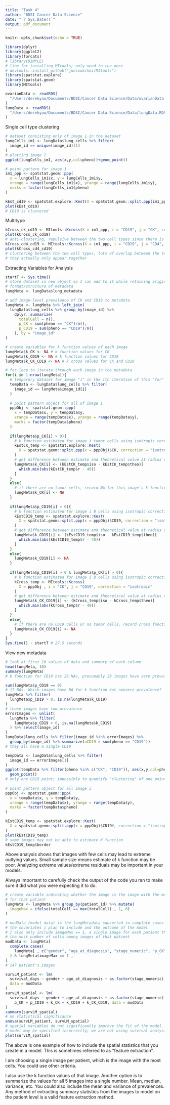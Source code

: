 ```yaml
---
title: "Task 4"
author: "BDSI Cancer Data Science"
date: "`r Sys.Date()`"
output: pdf_document
---
```


```r
knitr::opts_chunk$set(echo = TRUE)
```

```r
library(dplyr)
library(ggplot2)
library(forcats)
# library(DIMPLE)
# line for installing MItools; only need to run once
# devtools::install_github("junsoukchoi/MItools")
library(spatstat.explore)
library(spatstat.geom)
library(MItools)
```

```r
ovarianData <- readRDS(
  "/Users/derekyao/Documents/BDSI/Cancer Data Science/Data/ovarianData.RDS"
)
lungData <- readRDS(
  "/Users/derekyao/Documents/BDSI/Cancer Data Science/Data/lungData.RDS"
)
```

Single cell type clustering
```r
# dataset consisting only of image 1 in the dataset
lungCells_im1 <- lungData$lung_cells %>% filter(
  image_id == unique(image_id)[1]
)
# plotting image 1
ggplot(lungCells_im1, aes(x,y,col=pheno))+geom_point()

# point pattern for image 1
im1_ppp <- spatstat.geom::ppp(
  x = lungCells_im1$x, y = lungCells_im1$y, 
  xrange = range(lungCells_im1$x), yrange = range(lungCells_im1$y),
  marks = factor(lungCells_im1$pheno)
)
```

```r
kEst_cd19 <- spatstat.explore::Kest(X = spatstat.geom::split.ppp(im1_ppp)$CD19, correction = "isotropic")
plot(kEst_cd19)
# CD19 is clustered
```

Multitype
```r
kCross_ck_cd19 <- MItools::Kcross(X = im1_ppp, i = "CD19", j = "CK", correction = "isotropic")
plot(kCross_ck_cd19)
# anti-clustering, repulsive between the two cell types since there is barely overlap between the two
kCross_cd4_cd19 <- MItools::Kcross(X = im1_ppp, i = "CD19", j = "CD4", correction = "isotropic")
plot(kCross_cd4_cd19)
# clustering between the two cell types, lots of overlap between the two cell types
# they actually only appear together

```

Extracting Variables for Analysis
```r
startT <- Sys.time()
# store dataset in new object so I can add to it while retaining original
# format/structure of metadata
lungMeta <- lungData$lung_metadata

# add image-level prevalence of CK and CD19 to metadata
lungMeta <- lungMeta %>% left_join(
  lungData$lung_cells %>% group_by(image_id) %>% 
    dplyr::summarize(
      totalCell = n(),
      p_CK = sum(pheno == "CK")/n(),
      p_CD19 = sum(pheno == "CD19")/n()
    ), by = "image_id"
)

# create variables for k function values of each image
lungMeta$k_CK <- NA # k function values for CK
lungMeta$k_CD19 <- NA # k function values for CD19
lungMeta$k_CK_CD19 <- NA # k cross values for CK and CD19

# for loop to iterate through each image in the metadata
for(i in 1:nrow(lungMeta)){
  # temporary dataset for image "i" in the ith iteration of this "for" loop
  tempData <- lungData$lung_cells %>% filter(
    image_id == lungMeta$image_id[i]
  )
  
  # point pattern object for all of image i
  pppObj <- spatstat.geom::ppp(
    x = tempData$x, y = tempData$y, 
    xrange = range(tempData$x), yrange = range(tempData$y),
    marks = factor(tempData$pheno)
  )
  
  if(lungMeta$p_CK[i] > 0){
    # k function estimated for image i tumor cells using isotropic correction
    kEstCK_temp <- spatstat.explore::Kest(
      X = spatstat.geom::split.ppp(x = pppObj)$CK, correction = "isotropic"
    )
    # get difference between estimate and theoretical value at radius of 40 microns
    lungMeta$k_CK[i] <- (kEstCK_temp$iso - kEstCK_temp$theo)[
      which.min(abs(kEstCK_temp$r - 40))
    ]
  }
  else{
    # if there are no tumor cells, record NA for this image's k function
    lungMeta$k_CK[i] <- NA
  }
  
  if(lungMeta$p_CD19[i] > 0){
    # k function estimated for image i B cells using isotropic correction
    kEstCD19_temp <- spatstat.explore::Kest(
      X = spatstat.geom::split.ppp(x = pppObj)$CD19, correction = "isotropic"
    )
    # get difference between estimate and theoretical value at radius of 40 microns
    lungMeta$k_CD19[i] <- (kEstCD19_temp$iso - kEstCD19_temp$theo)[
      which.min(abs(kEstCD19_temp$r - 40))
    ]
  }
  else{
    lungMeta$k_CD19[i] <- NA
  }
  
  if(lungMeta$p_CD19[i] > 0 & lungMeta$p_CK[i] > 0){
    # k function estimated for image i B cells using isotropic correction
    kCross_temp <- MItools::Kcross(
      X = pppObj , i = "CK", j = "CD19", correction = "isotropic"
    )
    # get difference between estimate and theoretical value at radius of 40 microns
    lungMeta$k_CK_CD19[i] <- (kCross_temp$iso - kCross_temp$theo)[
      which.min(abs(kCross_temp$r - 40))
    ]
  }
  else{
    # if there are no CD19 cells or no tumor cells, record cross function value as NA
    lungMeta$k_CK_CD19[i] <- NA
  }
}
Sys.time() - startT # 27.5 seconds
```

View new metadata
```r
# look at first 10 values of data and summary of each column
head(lungMeta, 10)
summary(lungMeta)
# k function for CD19 has 29 NAs, presumably 29 images have zero prevalence

sum(lungMeta$p_CD19 == 0)
# 17 NAs. Which images have NA for k function but nonzero prevalence?
lungMeta %>% filter(
  lungMeta$p_CD19 > 0, is.na(lungMeta$k_CD19)
)
# these images have low prevalence
errorImages <- unlist(
  lungMeta %>% filter(
    lungMeta$p_CD19 > 0, is.na(lungMeta$k_CD19)
  ) %>% select(image_id)
)
lungData$lung_cells %>% filter(image_id %in% errorImages) %>% 
  group_by(image_id) %>% summarize(nCD19 = sum(pheno == "CD19"))
# they all have a single CD19 

tempData <- lungData$lung_cells %>% filter(
  image_id == errorImages[1]
)
ggplot(tempData %>% filter(pheno %in% c("CK", "CD19")), aes(x,y,col=pheno)) + 
  geom_point()
# only one CD19 point; impossible to quantify "clustering" of one point
  
# point pattern object for all image i
pppObj <- spatstat.geom::ppp(
  x = tempData$x, y = tempData$y, 
  xrange = range(tempData$x), yrange = range(tempData$y),
  marks = factor(tempData$pheno)
)

kEstCD19_temp <- spatstat.explore::Kest(
  X = spatstat.geom::split.ppp(x = pppObj)$CD19#, correction = "isotropic"
)
plot(kEstCD19_temp)
# some images may not be able to estimate K function
kEstCD19_temp$border
```

Above analysis shows that images with few cells may lead to extreme outlying values.
Small sample size means estimate of k function may be poor. Analyzing 
extreme values/extreme residuals may be important in your models.

Always important to carefully check the output of the code you ran to make 
sure it did what you were expecting it to do.

```r
# create variable indicating whether the image is the image with the most cells
# for that patient
lungMeta <- lungMeta %>% group_by(patient_id) %>% mutate(
  imageMax = ifelse(totalCell == max(totalCell) , 1, 0)
)

# modData (model data) is the lungMetadata subsetted to complete cases of
# the covariates i plan to include and the outcome of the model
# I also only include imageMax == 1, a single image for each patient that has
# the most number of cells among images of that patient
modData <- lungMeta[
  complete.cases(
    lungMeta[ , c("gender", "age_at_diagnosis", "stage_numeric", "p_CK", "p_CD19", "k_CK", "k_CD19", "k_CK_CD19", "survival_days")]
  ) & lungMeta$imageMax == 1 , 
]
# 147 patient's images

survLM_patient <- lm(
  survival_days ~ gender + age_at_diagnosis + as.factor(stage_numeric), 
  data = modData
)
survLM_spatial <- lm(
  survival_days ~ gender + age_at_diagnosis + as.factor(stage_numeric) +
    p_CK + p_CD19 + k_CK + k_CD19 + k_CK_CD19, data = modData
)
summary(survLM_spatial)
# no statistical significance
anova(survLM_patient, survLM_spatial)
# spatial variables do not significantly improve the fit of the model
# model may be specified incorrectly; we are not using survival analysis
plot(survLM_spatial)
```

The above is one example of how to include the spatial statistics that you create
in a model. This is sometimes referred to as "feature extraction". 

I am choosing a single image per patient, which is the image with the
most cells. You could use other criteria.

I also use the k function values of that image. Another option is to summarize
the values for all 5 images into a single number. Mean, median, variance, etc.
You could also include the mean and variance of prevalences. Any method of 
extracting summary statistics from the images to model on the patient level is 
a valid feature extraction method.
